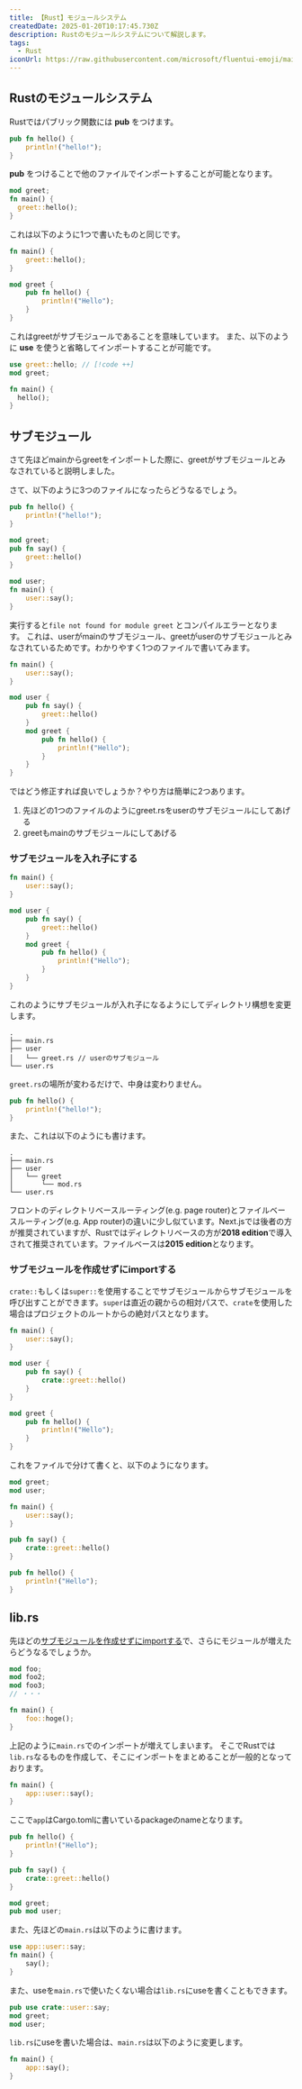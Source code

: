 ```yaml
---
title: 【Rust】モジュールシステム
createdDate: 2025-01-20T10:17:45.730Z
description: Rustのモジュールシステムについて解説します。
tags:
  - Rust
iconUrl: https://raw.githubusercontent.com/microsoft/fluentui-emoji/main/assets/See-no-evil%20monkey/Flat/see-no-evil_monkey_flat.svg
---
```


## Rustのモジュールシステム

Rustではパブリック関数には **pub** をつけます。

```rust title="greet.rs"
pub fn hello() {
    println!("hello!");
}
```

**pub** をつけることで他のファイルでインポートすることが可能となります。

```rust title="main.rs"
mod greet;
fn main() {
  greet::hello();
}
```

これは以下のように1つで書いたものと同じです。

```rust title="main.rs"
fn main() {
    greet::hello();
}

mod greet {
    pub fn hello() {
        println!("Hello");
    }
}
```

これはgreetがサブモジュールであることを意味しています。
また、以下のように **use** を使うと省略してインポートすることが可能です。

```rust title="main.rs"
use greet::hello; // [!code ++]
mod greet;

fn main() {
  hello();
}
```

## サブモジュール

さて先ほどmainからgreetをインポートした際に、greetがサブモジュールとみなされていると説明しました。

さて、以下のように3つのファイルになったらどうなるでしょう。

```rust title="greet.rs"
pub fn hello() {
    println!("hello!");
}
```

```rust title="user.rs"
mod greet;
pub fn say() {
    greet::hello()
}
```

```rust title="main.rs"
mod user;
fn main() {
    user::say();
}
```

実行すると`file not found for module greet` とコンパイルエラーとなります。
これは、userがmainのサブモジュール、greetがuserのサブモジュールとみなされているためです。わかりやすく1つのファイルで書いてみます。

```rust title="main.rs"
fn main() {
    user::say();
}

mod user {
    pub fn say() {
        greet::hello()
    }
    mod greet {
        pub fn hello() {
            println!("Hello");
        }
    }
}
```

ではどう修正すれば良いでしょうか？やり方は簡単に2つあります。

1. 先ほどの1つのファイルのようにgreet.rsをuserのサブモジュールにしてあげる
1. greetもmainのサブモジュールにしてあげる

### サブモジュールを入れ子にする

```rust title="main.rs"
fn main() {
    user::say();
}

mod user {
    pub fn say() {
        greet::hello()
    }
    mod greet {
        pub fn hello() {
            println!("Hello");
        }
    }
}
```

これのようにサブモジュールが入れ子になるようにしてディレクトリ構想を変更します。

```shellsession
.
├── main.rs
├── user
│   └── greet.rs // userのサブモジュール
└── user.rs
```

`greet.rs`の場所が変わるだけで、中身は変わりません。

```rust title="user/greet.rs"
pub fn hello() {
    println!("hello!");
}
```

また、これは以下のようにも書けます。

```shellsession
.
├── main.rs
├── user
│   └── greet
│       └── mod.rs
└── user.rs
```

フロントのディレクトリベースルーティング(e.g. page router)とファイルベースルーティング(e.g. App router)の違いに少し似ています。Next.jsでは後者の方が推奨されていますが、Rustではディレクトリベースの方が**2018 edition**で導入されて推奨されています。ファイルベースは**2015 edition**となります。

### サブモジュールを作成せずにimportする

`crate::`もしくは`super::`を使用することでサブモジュールからサブモジュールを呼び出すことができます。`super`は直近の親からの相対パスで、`crate`を使用した場合はプロジェクトのルートからの絶対パスとなります。

```rust title="main.rs" /crate::/#r
fn main() {
    user::say();
}

mod user {
    pub fn say() {
        crate::greet::hello()
    }
}

mod greet {
    pub fn hello() {
        println!("Hello");
    }
}
```

これをファイルで分けて書くと、以下のようになります。

```rust title="main.rs"
mod greet;
mod user;

fn main() {
    user::say();
}
```

```rust title="user.rs"
pub fn say() {
    crate::greet::hello()
}
```

```rust title="greet.rs"
pub fn hello() {
    println!("Hello");
}
```

## lib.rs

先ほどの[サブモジュールを作成せずにimportする](#サブモジュールを作成せずにimportする)で、さらにモジュールが増えたらどうなるでしょうか。

```rust
mod foo;
mod foo2;
mod foo3;
// ・・・

fn main() {
    foo::hoge();
}
```

上記のように`main.rs`でのインポートが増えてしまいます。
そこでRustでは`lib.rs`なるものを作成して、そこにインポートをまとめることが一般的となっております。

```rust title="main.rs"
fn main() {
    app::user::say();
}
```

ここで`app`はCargo.tomlに書いているpackageのnameとなります。

```rust title="greet.rs"
pub fn hello() {
    println!("Hello");
}
```

```rust title="user.rs"
pub fn say() {
    crate::greet::hello()
}
```

```rust title="lib.rs"
mod greet;
pub mod user;
```

また、先ほどの`main.rs`は以下のように書けます。

```rust title="main.rs"
use app::user::say;
fn main() {
    say();
}
```

また、useを`main.rs`で使いたくない場合は`lib.rs`にuseを書くこともできます。

```rust title="lib.rs"
pub use crate::user::say;
mod greet;
mod user;
```

`lib.rs`にuseを書いた場合は、`main.rs`は以下のように変更します。

```rust title="main.rs"
fn main() {
    app::say();
}
```
